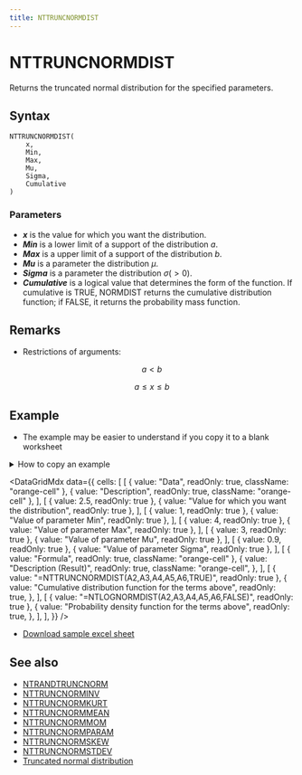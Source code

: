 ```yaml
---
title: NTTRUNCNORMDIST
---
```



# NTTRUNCNORMDIST

Returns the truncated normal distribution for the specified parameters.

## Syntax

```excel
NTTRUNCNORMDIST(
    x,
    Min,
    Max,
    Mu,
    Sigma,
    Cumulative
)
```

### Parameters

- **_x_** is the value for which you want the distribution.
- **_Min_** is a lower limit of a support of the distribution $a$.
- **_Max_** is a upper limit of a support of the distribution $b$.
- **_Mu_** is a parameter the distribution $\mu$.
- **_Sigma_** is a parameter the distribution $\sigma(>0)$.
- **_Cumulative_** is a logical value that determines the form of the function. If cumulative is TRUE, NORMDIST returns the cumulative distribution function; if FALSE, it returns the probability mass function.

## Remarks

- Restrictions of arguments:

$$
  a<b
$$

$$
  a\leq x\leq b
$$

## Example

- The example may be easier to understand if you copy it to a blank worksheet

<details>
  <summary>How to copy an example</summary>

1.  Create a blank workbook or worksheet.
2.  Select the example in the Help topic.

    **Note**  Do not select the row or column headers.

    ![Selecting an example from Help](./../../assets/functions/HowToCopy.png)

    Selecting an example from Help

3.  Press CTRL+C.
4.  In the worksheet, select cell A1, and press CTRL+V.
5.  To switch between viewing the results and viewing the formulas that return the results, press CTRL+` (grave accent), or on the **Tools** menu, point to **Formula Auditing**, and then click **Formula Auditing Mode**.

</details>

<DataGridMdx
  data={{
    cells: [
      [
        { value: "Data", readOnly: true, className: "orange-cell" },
        { value: "Description", readOnly: true, className: "orange-cell" },
      ],
      [
        { value: 2.5, readOnly: true },
        { value: "Value for which you want the distribution", readOnly: true },
      ],
      [
        { value: 1, readOnly: true },
        { value: "Value of parameter Min", readOnly: true },
      ],
      [
        { value: 4, readOnly: true },
        { value: "Value of parameter Max", readOnly: true },
      ],
      [
        { value: 3, readOnly: true },
        { value: "Value of parameter Mu", readOnly: true },
      ],
      [
        { value: 0.9, readOnly: true },
        { value: "Value of parameter Sigma", readOnly: true },
      ],
      [
        { value: "Formula", readOnly: true, className: "orange-cell" },
        {
          value: "Description (Result)",
          readOnly: true,
          className: "orange-cell",
        },
      ],
      [
        { value: "=NTTRUNCNORMDIST(A2,A3,A4,A5,A6,TRUE)", readOnly: true },
        {
          value: "Cumulative distribution function for the terms above",
          readOnly: true,
        },
      ],
      [
        { value: "=NTLOGNORMDIST(A2,A3,A4,A5,A6,FALSE)", readOnly: true },
        {
          value: "Probability density function for the terms above",
          readOnly: true,
        },
      ],
    ],
  }}
/>

- [Download sample excel sheet](https://www.ntrand.com/files/NtRand2.zip)

## See also

- [NTRANDTRUNCNORM](../01-random-numbers/01-single-series/14-ntrandtruncnorm.mdx)
- [NTTRUNCNORMINV](096-nttruncnorminv.mdx)
- [NTTRUNCNORMKURT](097-nttruncnormkurt.mdx)
- [NTTRUNCNORMMEAN](098-nttruncnormmean.mdx)
- [NTTRUNCNORMMOM](099-nttruncnormmom.mdx)
- [NTTRUNCNORMPARAM](100-nttruncnormparam.mdx)
- [NTTRUNCNORMSKEW](101-nttruncnormskew.mdx)
- [NTTRUNCNORMSTDEV](https://www.ntrand.com/nttruncnormstdev/)
- [Truncated normal distribution](https://www.ntrand.com/truncated-normal-distribution/)
